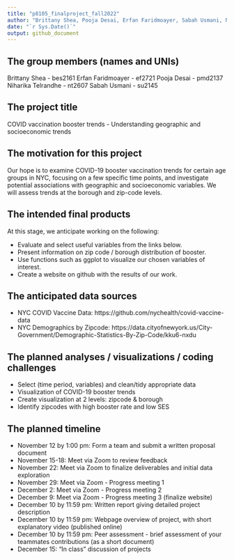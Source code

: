 ```yaml
---
title: "p8105_finalproject_fall2022"
author: "Brittany Shea, Pooja Desai, Erfan Faridmoayer, Sabah Usmani, Niharika Telrandhe"
date: "`r Sys.Date()`"
output: github_document
---
```


## The group members (names and UNIs)
Brittany Shea - bes2161
Erfan Faridmoayer - ef2721
Pooja Desai - pmd2137
Niharika Telrandhe - nt2607
Sabah Usmani - su2145
 
## The project title
COVID vaccination booster trends - Understanding geographic and socioeconomic trends
 
## The motivation for this project
Our hope is to examine COVID-19 booster vaccination trends for certain age groups in NYC, focusing on a few specific time points, and investigate potential associations with geographic and socioeconomic variables. We will assess trends at the borough and zip-code levels.
 
## The intended final products
At this stage, we anticipate working on the following:

- Evaluate and select useful variables from the links below.
- Present information on zip code / borough distribution of booster.
- Use functions such as ggplot to visualize our chosen variables of interest.
- Create a website on github with the results of our work. 
 
## The anticipated data sources
 -  NYC COVID Vaccine Data:  https://github.com/nychealth/covid-vaccine-data 
 - NYC Demographics by Zipcode: https://data.cityofnewyork.us/City-Government/Demographic-Statistics-By-Zip-Code/kku6-nxdu 

## The planned analyses / visualizations / coding challenges
  - Select (time period, variables) and clean/tidy appropriate data
  - Visualization of COVID-19 booster trends 
  - Create visualization at 2 levels: zipcode & borough 
  - Identify zipcodes with high booster rate and low SES
 
## The planned timeline
  - November 12 by 1:00 pm:	Form a team and submit a	written proposal document
  - November 15-18:	Meet via Zoom to review feedback 
  - November 22: Meet via Zoom to finalize deliverables and initial data exploration
  - November 29: Meet via Zoom - Progress meeting 1
  - December 2: Meet via Zoom - Progress meeting 2
  - December 9: Meet via Zoom - Progress meeting 3 (finalize website)
  - December 10 by 11:59 pm: Written report giving detailed project description
  - December 10 by 11:59 pm: Webpage overview of project, with short explanatory video (published online)
  - December 10 by 11:59 pm:	Peer assessment	- brief assessment of your teammates contributions (as a short document)
  - December 15:	“In class” discussion of projects
